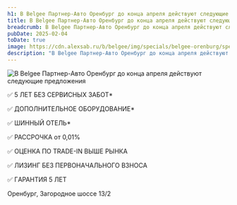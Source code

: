 ```yaml
---
h1: В Belgee Партнер-Авто Оренбург до конца апреля действуют следующие предложения
title: В Belgee Партнер-Авто Оренбург до конца апреля действуют следующие предложения
breadcrumb: В Belgee Партнер-Авто Оренбург до конца апреля действуют следующие предложения
pubDate: 2025-02-04
toDate: true
image: https://cdn.alexsab.ru/b/belgee/img/specials/belgee-orenburg/special-offer/special-offer-640x900.webp
description: "В Belgee Партнер-Авто Оренбург до конца апреля действуют следующие предложения"
---
```


<picture>
	<source media="(min-width: 942px)" srcset="https://cdn.alexsab.ru/b/belgee/img/specials/belgee-orenburg/special-offer/special-offer-1920x1080.webp" />
	<img src="https://cdn.alexsab.ru/b/belgee/img/specials/belgee-orenburg/special-offer/special-offer-640x900.webp" class="w-full mb-10" alt="В Belgee Партнер-Авто Оренбург до конца апреля действуют следующие предложения" />
</picture>

✅ 5 ЛЕТ БЕЗ СЕРВИСНЫХ ЗАБОТ*

✅ ДОПОЛНИТЕЛЬНОЕ ОБОРУДОВАНИЕ*

✅ ШИННЫЙ ОТЕЛЬ*

✅ PACCPОЧКA от 0,01%

✅ ОЦЕНКА ПО TRADE-IN ВЫШЕ РЫНКА

✅ ЛИЗИНГ БЕЗ ПЕРВОНАЧАЛЬНОГО ВЗНОСА

✅ ГAРАHTИЯ 5 ЛEТ

<SpecialSalonsInfo dataFormName="Узнать подробнее. Специальные предложения" />

Оренбург, Загородное шоссе 13/2
